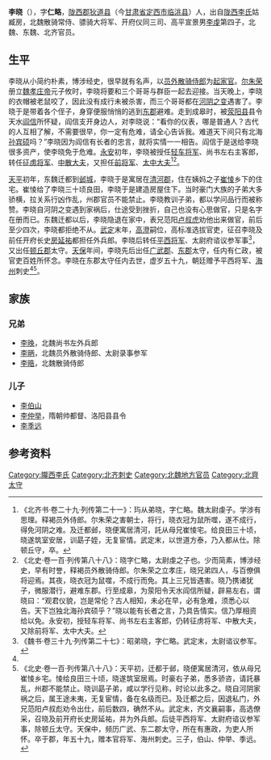 '''李晓'''（{{bd|？||？| |}}），字'''仁略'''，[[陇西郡|陇西郡]][[狄道县|狄道县]]（今[[甘肃省|甘肃省]][[定西市|定西市]][[临洮县|临洮县]]）人，出自[[陇西李氏|陇西李氏]]姑臧房，北魏散骑常侍、骠骑大将军、开府仪同三司、高平宣景男[[李虔|李虔]]第四子，北魏、东魏、北齐官员。

==生平==
李晓从小简约朴素，博涉经史，很早就有名声，以[[员外散骑侍郎|员外散骑侍郎]]为[[起家官|起家官]]。[[尔朱荣|尔朱荣]]册立[[魏孝庄帝|魏孝庄帝]]元子攸时，李晓将要和三个哥哥与群臣一起去迎接。当天晚上，李晓的衣帽被老鼠咬了，因此没有成行未被杀害，而三个哥哥都在[[河阴之变|河阴之变]]遇害了。李晓于是带着各个侄子，身穿便服悄悄的逃到[[东郡|东郡]]避难。走到成皋时，被[[荥阳县|荥阳县]]县令天水[[阎信|阎信]]所怀疑，阎信支开身边人，对李晓说：“看你的仪表，哪是普通人？古代的人互相了解，不需要很早，你一定有危难，请全心告诉我。难道天下间只有北海[[孙宾硕|孙宾硕]]吗？”李晓因为阎信有长者的忠言，就将实情一一相告。阎信于是送给李晓很多资产，使李晓免于危难。[[永安_(北魏)|永安]]初年，李晓被授任[[轻车将军|轻车将军]]、尚书左右主客郎，转任[[征虏将军|征虏将军]]、[[中散大夫|中散大夫]]，又担任[[前将军|前将军]]、[[太中大夫|太中大夫]]<ref name=autogenerated1>《北齐书·卷二十九·列传第二十一》：玙从弟晓，字仁略。魏太尉虔子。学涉有思理。释褐员外侍郎。尔朱荣之害朝士，将行，晓衣冠为鼠所噬，遂不成行，得免河阴之难。及迁都邺，晓便寓居清河，託从母兄崔㥄宅。给良田三十顷，晓遂筑室安居，训勗子姪，无复宦情。武定末，以世道方泰，乃入都从仕。除顿丘守，卒。</ref><ref>《北史·卷一百·列传第八十八》：晓字仁略，太尉虔之子也。少而简素，博涉经史，早有时誉，释褐员外散骑侍郎。尔朱荣之立孝庄，晓兄弟四人，与百僚俱将迎焉。其夜，晓衣冠为鼠噬，不成行而免。其上三兄皆遇害。晓乃携诸犹子，微服潜行，避难东郡。行至成皋，为荥阳令天水阎信所疑，辟易左右，谓晓曰：“观君仪貌，岂是常伦？古人相知，未必在早，必有急难，须悉心以告。天下岂独北海孙宾硕乎？”晓以能有长者之言，乃具告情实。信乃厚相资给以免。永安初，授轻车将军、尚书左右主客郎，仍转征虏将军、中散大夫，又除前将军、太中大夫。</ref>。

[[天平_(东魏)|天平]]初年，东魏迁都到[[邺城|邺城]]，李晓于是寓居在[[清河郡|清河郡]]，住在姨妈之子[[崔㥄|崔㥄]]乡下的住宅。崔㥄给了李晓三十顷良田，李晓于是建造房屋住下。当时豪门大族的子弟大多骄横，拉关系行凶作乱，州郡官员不能禁止。李晓教训子弟，都以学问品行而被称赞。李晓自河阴之变遇到家祸后，仕途受到挫折，自己也没有心思做官，只是名字在册而已。东魏迁都以后，李晓隐退在家中，表兄范阳[[卢叔虎|卢叔虎]]劝他出来做官，前后至少四次，李晓都拒绝不从。[[武定_(东魏)|武定]]末年，[[高澄|高澄]]嗣位，高标准选拔官吏，征召李晓及前任开府长史[[房延祐|房延祐]]都担任外兵郎。李晓后转任[[平西将军|平西将军]]、太尉府谘议参军事<ref>《魏书·卷三十九·列传第二十七》：昭弟晓，字仁略。武定末，太尉谘议参军。</ref>，又出任[[顿丘郡|顿丘郡]]太守。[[天保_(北齐)|天保]]年间，李晓先后出任[[广武郡|广武郡]]、[[东郡|东郡]]太守，任内有仁政，被官吏百姓所怀念。李晓在东郡太守任内去世，虚岁五十九，朝廷赠予平西将军、[[海州_(东魏)|海州]]刺史<ref name=autogenerated1 /><ref>《北史·卷一百·列传第八十八》：天平初，迁都于邺，晓便寓居清河，依从母兄崔㥄乡宅。㥄给良田三十顷，晓遂筑室居焉。时豪右子弟，悉多骄咨，请託暴乱，州郡不能禁止。晓训勗子弟，咸以学行见称，时论以此多之。晓自河阴家祸之后，属王途未夷，无复宦情，备在名级而已。及迁都之后，因退私门，外兄范阳卢叔彪劝令出仕，前后数四，确然不从。武定末，齐文襄嗣事，高选僚采，召晓及前开府长史房延祐，并为外兵郎。后徒平西将军、太尉府谘议参军事，除顿丘太守。天保中，频历广武、东二郡太守，所在有惠政，为吏人所怀。卒于郡，年五十九，赠本官将军、海州刺史。三子，伯山、仲举、季远。</ref>。

==家族==
{{main|陇西李氏世系图}}

===兄弟===
*[[李㬇|李㬇]]，北魏尚书左外兵郎
*[[李昞_(北魏)|李昞]]，北魏员外散骑侍郎、太尉录事参军
*[[李晧|李晧]]，北魏散骑侍郎

===儿子===
*[[李伯山|李伯山]]
*[[李仲举|李仲举]]，隋朝帅都督、洛阳县县令
*[[李季远|李季远]]

==参考资料==
{{reflist}}

[[Category:隴西李氏|Category:隴西李氏]]
[[Category:北齐刺史|Category:北齐刺史]]
[[Category:北魏地方官员|Category:北魏地方官员]]
[[Category:北齊太守|Category:北齊太守]]